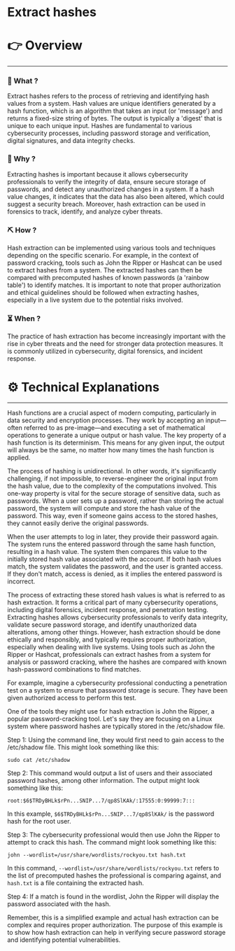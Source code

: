# Extract hashes


# 👉 Overview

---

### 👀 What ?

Extract hashes refers to the process of retrieving and identifying hash values from a system. Hash values are unique identifiers generated by a hash function, which is an algorithm that takes an input (or 'message') and returns a fixed-size string of bytes. The output is typically a 'digest' that is unique to each unique input. Hashes are fundamental to various cybersecurity processes, including password storage and verification, digital signatures, and data integrity checks.


### 🧐 Why ?

Extracting hashes is important because it allows cybersecurity professionals to verify the integrity of data, ensure secure storage of passwords, and detect any unauthorized changes in a system. If a hash value changes, it indicates that the data has also been altered, which could suggest a security breach. Moreover, hash extraction can be used in forensics to track, identify, and analyze cyber threats.


### ⛏️ How ?

Hash extraction can be implemented using various tools and techniques depending on the specific scenario. For example, in the context of password cracking, tools such as John the Ripper or Hashcat can be used to extract hashes from a system. The extracted hashes can then be compared with precomputed hashes of known passwords (a 'rainbow table') to identify matches. It is important to note that proper authorization and ethical guidelines should be followed when extracting hashes, especially in a live system due to the potential risks involved.


### ⏳ When ?

The practice of hash extraction has become increasingly important with the rise in cyber threats and the need for stronger data protection measures. It is commonly utilized in cybersecurity, digital forensics, and incident response.


# ⚙️ Technical Explanations

---

Hash functions are a crucial aspect of modern computing, particularly in data security and encryption processes. They work by accepting an input—often referred to as pre-image—and executing a set of mathematical operations to generate a unique output or hash value. The key property of a hash function is its determinism. This means for any given input, the output will always be the same, no matter how many times the hash function is applied.

The process of hashing is unidirectional. In other words, it's significantly challenging, if not impossible, to reverse-engineer the original input from the hash value, due to the complexity of the computations involved. This one-way property is vital for the secure storage of sensitive data, such as passwords. When a user sets up a password, rather than storing the actual password, the system will compute and store the hash value of the password. This way, even if someone gains access to the stored hashes, they cannot easily derive the original passwords.

When the user attempts to log in later, they provide their password again. The system runs the entered password through the same hash function, resulting in a hash value. The system then compares this value to the initially stored hash value associated with the account. If both hash values match, the system validates the password, and the user is granted access. If they don't match, access is denied, as it implies the entered password is incorrect.

The process of extracting these stored hash values is what is referred to as hash extraction. It forms a critical part of many cybersecurity operations, including digital forensics, incident response, and penetration testing. Extracting hashes allows cybersecurity professionals to verify data integrity, validate secure password storage, and identify unauthorized data alterations, among other things. However, hash extraction should be done ethically and responsibly, and typically requires proper authorization, especially when dealing with live systems. Using tools such as John the Ripper or Hashcat, professionals can extract hashes from a system for analysis or password cracking, where the hashes are compared with known hash-password combinations to find matches.

For example, imagine a cybersecurity professional conducting a penetration test on a system to ensure that password storage is secure. They have been given authorized access to perform this test.

One of the tools they might use for hash extraction is John the Ripper, a popular password-cracking tool. Let's say they are focusing on a Linux system where password hashes are typically stored in the /etc/shadow file.

Step 1: Using the command line, they would first need to gain access to the /etc/shadow file. This might look something like this:

```
sudo cat /etc/shadow

```

Step 2: This command would output a list of users and their associated password hashes, among other information. The output might look something like this:

```
root:$6$TRDyBHLk$rPn...SNIP...7/qp8SlKAk/:17555:0:99999:7:::

```

In this example, `$6$TRDyBHLk$rPn...SNIP...7/qp8SlKAk/` is the password hash for the root user.

Step 3: The cybersecurity professional would then use John the Ripper to attempt to crack this hash. The command might look something like this:

```
john --wordlist=/usr/share/wordlists/rockyou.txt hash.txt

```

In this command, `--wordlist=/usr/share/wordlists/rockyou.txt` refers to the list of precomputed hashes the professional is comparing against, and `hash.txt` is a file containing the extracted hash.

Step 4: If a match is found in the wordlist, John the Ripper will display the password associated with the hash.

Remember, this is a simplified example and actual hash extraction can be complex and requires proper authorization. The purpose of this example is to show how hash extraction can help in verifying secure password storage and identifying potential vulnerabilities.
